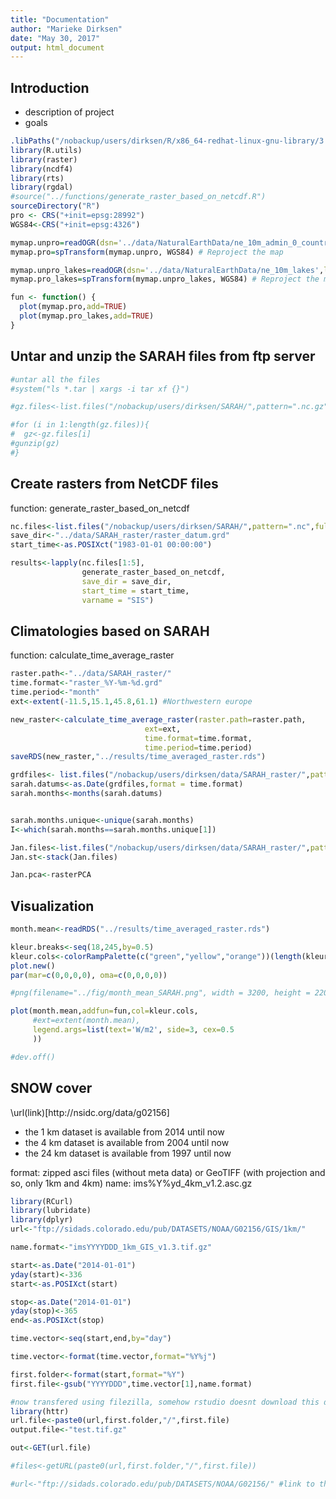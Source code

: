 ```yaml
---
title: "Documentation"
author: "Marieke Dirksen"
date: "May 30, 2017"
output: html_document
---
```

## Introduction

* description of project
* goals

```r
.libPaths("/nobackup/users/dirksen/R/x86_64-redhat-linux-gnu-library/3.3/")
library(R.utils)
library(raster)
library(ncdf4)
library(rts)
library(rgdal)
#source("../functions/generate_raster_based_on_netcdf.R")
sourceDirectory("R")
pro <- CRS("+init=epsg:28992")
WGS84<-CRS("+init=epsg:4326")

mymap.unpro=readOGR(dsn='../data/NaturalEarthData/ne_10m_admin_0_countries',layer="ne_10m_admin_0_countries") # Read in (unprojected) map data
mymap.pro=spTransform(mymap.unpro, WGS84) # Reproject the map

mymap.unpro_lakes=readOGR(dsn='../data/NaturalEarthData/ne_10m_lakes',layer="ne_10m_lakes") # Read in (unprojected) map data
mymap.pro_lakes=spTransform(mymap.unpro_lakes, WGS84) # Reproject the map

fun <- function() {
  plot(mymap.pro,add=TRUE)
  plot(mymap.pro_lakes,add=TRUE)
}
```

## Untar and unzip the SARAH files from ftp server

```r
#untar all the files
#system("ls *.tar | xargs -i tar xf {}")

#gz.files<-list.files("/nobackup/users/dirksen/SARAH/",pattern=".nc.gz",full.names = TRUE)

#for (i in 1:length(gz.files)){
#  gz<-gz.files[i]
#gunzip(gz)
#}
```

## Create rasters from NetCDF files

function: generate_raster_based_on_netcdf

```r
nc.files<-list.files("/nobackup/users/dirksen/SARAH/",pattern=".nc",full.names = TRUE)
save_dir<-"../data/SARAH_raster/raster_datum.grd"
start_time<-as.POSIXct("1983-01-01 00:00:00") 

results<-lapply(nc.files[1:5],
                generate_raster_based_on_netcdf,
                save_dir = save_dir,
                start_time = start_time,
                varname = "SIS")

```

## Climatologies based on SARAH

function: calculate_time_average_raster
```r
raster.path<-"../data/SARAH_raster/"
time.format<-"raster_%Y-%m-%d.grd"
time.period<-"month"
ext<-extent(-11.5,15.1,45.8,61.1) #Northwestern europe

new_raster<-calculate_time_average_raster(raster.path=raster.path,
                              ext=ext,
                              time.format=time.format,
                              time.period=time.period)
saveRDS(new_raster,"../results/time_averaged_raster.rds")
```


```r
grdfiles<- list.files("/nobackup/users/dirksen/data/SARAH_raster/",pattern=".grd")
sarah.datums<-as.Date(grdfiles,format = time.format)
sarah.months<-months(sarah.datums)


sarah.months.unique<-unique(sarah.months)
I<-which(sarah.months==sarah.months.unique[1])

Jan.files<-list.files("/nobackup/users/dirksen/data/SARAH_raster/",pattern=".grd",full.names = TRUE)[I]
Jan.st<-stack(Jan.files)

Jan.pca<-rasterPCA

```

## Visualization

```r
month.mean<-readRDS("../results/time_averaged_raster.rds")

kleur.breaks<-seq(18,245,by=0.5)
kleur.cols<-colorRampPalette(c("green","yellow","orange"))(length(kleur.breaks-1))
plot.new()
par(mar=c(0,0,0,0), oma=c(0,0,0,0))

#png(filename="../fig/month_mean_SARAH.png", width = 3200, height = 2200, units = "px",res=300)

plot(month.mean,addfun=fun,col=kleur.cols,
     #ext=extent(month.mean),
     legend.args=list(text='W/m2', side=3, cex=0.5
     ))

#dev.off()
```
## SNOW cover
\url(link)[http://nsidc.org/data/g02156]

* the 1 km dataset is available from 2014 until now
* the 4 km dataset is available from 2004 until now
* the 24 km dataset is available from 1997 until now

format: zipped asci files (without meta data) or GeoTIFF (with projection and so, only 1km and 4km)
name: ims%Y%yd_4km_v1.2.asc.gz

```r
library(RCurl)
library(lubridate)
library(dplyr)
url<-"ftp://sidads.colorado.edu/pub/DATASETS/NOAA/G02156/GIS/1km/"

name.format<-"imsYYYYDDD_1km_GIS_v1.3.tif.gz"

start<-as.Date("2014-01-01")
yday(start)<-336
start<-as.POSIXct(start)

stop<-as.Date("2014-01-01")
yday(stop)<-365
end<-as.POSIXct(stop)

time.vector<-seq(start,end,by="day")

time.vector<-format(time.vector,format="%Y%j")

first.folder<-format(start,format="%Y")
first.file<-gsub("YYYYDDD",time.vector[1],name.format)

#now transfered using filezilla, somehow rstudio doesnt download this data?
library(httr)
url.file<-paste0(url,first.folder,"/",first.file)
output.file<-"test.tif.gz"

out<-GET(url.file)

#files<-getURL(paste0(url,first.folder,"/",first.file))

#url<-"ftp://sidads.colorado.edu/pub/DATASETS/NOAA/G02156/" #link to the asci files
```